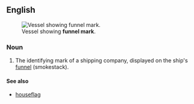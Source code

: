 ==English==
[[Image:Genco Trader ore carrier.jpg|thumb|Vessel showing '''funnel mark'''.]]

===Noun===
{{en-noun|head=[[funnel]] [[mark]]}}

# {{context|nautical|lang=en}} The identifying mark of a shipping company, displayed on the ship's [[funnel]] (smokestack).

====See also====
* [[houseflag]]